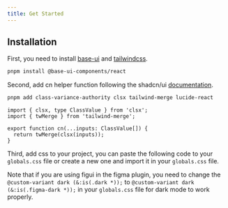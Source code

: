 ```yaml
---
title: Get Started
---
```



## Installation

First, you need to install [base-ui](https://base-ui.com/react/overview/quick-start) and [tailwindcss](https://tailwindcss.com/docs/installation).

```bash
pnpm install @base-ui-components/react
```

Second, add cn helper function following the shadcn/ui [documentation](https://ui.shadcn.com/docs/installation/manual).

```bash
pnpm add class-variance-authority clsx tailwind-merge lucide-react
```

```tsx
import { clsx, type ClassValue } from 'clsx';
import { twMerge } from 'tailwind-merge';

export function cn(...inputs: ClassValue[]) {
  return twMerge(clsx(inputs));
}
```

Third, add css to your project, you can paste the following code to your `globals.css` file or create a new one and import it in your `globals.css` file.

Note that if you are using figui in the figma plugin, you need to change the `@custom-variant dark (&:is(.dark *));` to `@custom-variant dark (&:is(.figma-dark *));` in your `globals.css` file for dark mode to work properly.

<ComponentSource src='app/global.css' title='Globals.css' language='css' />
